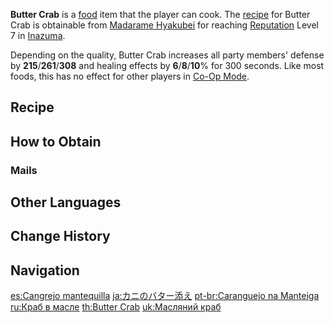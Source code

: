 {{Food Infobox
|id              = 108271
|image           = Item Butter Crab.png
|description     = 
|desc_suspicious = A grilled crab dish. The crab legs are still cold, and have a raw, salty flavor to them, almost as if one were being force-fed some seawater.
|desc_basic      = A grilled crab dish. Appropriate heat control has allowed the crab meat to stay moist and fatty. The butter has seeped into the crab meat, producing an aroma that has people salivating even from afar.
|desc_delicious  = A grilled crab dish. The butter-infused crab legs have a rich aroma that washes over the taste buds so seductively that before you know it, you've eaten it all, and are left sipping at the dregs of butter in the crab's shell, hoping to recapture a fragment of the dish's beauty.
|type            = DEF-Boosting Dishes
|effectType      = DEF Up
|effect          = Increases all party members' DEF by (var1) and healing effects by (var2)% for 300s.
|eff_att1        = DEF
|eff_att2        = Healing Improvement
|eff_suspicious1 = 215
|eff_basic1      = 261
|eff_delicious1  = 308
|eff_suspicious2 = 6
|eff_basic2      = 8
|eff_delicious2  = 10
|quality         = 4
|region          = Inazuma
|recipe          = Reach [[Reputation]] Level 7 in [[Inazuma]]
}}
'''Butter Crab''' is a [[food]] item that the player can cook. The [[Recipes|recipe]] for Butter Crab is obtainable from [[Madarame Hyakubei]] for reaching [[Reputation]] Level 7 in [[Inazuma]].

Depending on the quality, Butter Crab increases all party members' defense by '''215'''/'''261'''/'''308''' and healing effects by '''6'''/'''8'''/'''10'''% for 300 seconds. Like most foods, this has no effect for other players in [[Co-Op Mode]].

==Recipe==
{{Recipe
|type = Cooking
|Butter = 4
|Crab = 4
|Seagrass = 2
|Matsutake = 1
|sort = Butter;Crab;Seagrass;Matsutake
}}

==How to Obtain==
===Mails===
{{Mail Attachments by Category List|Delicious Butter Crab}}

==Other Languages==
{{Other Languages
|en      = Butter Crab
|zhs     = 黄油蟹蟹
|zhs_rm  = Huángyóu Xiè-xiè
|zht     = 奶油蟹蟹
|zht_rm  = Nǎiyóu Xiè-xiè
|zh_tl   = Butter Crab-Crab
|zh_note = 蟹蟹 is a cuter way of saying 蟹.
|ja      = カニのバター{{Rubi|添|ぞ}}え
|ja_rm   = Kani no Bataa-zoe
|ja_tl   = Crab Served with Butter
|ko      = 버터 크랩
|ko_rm   = Beoteo Keuraep
|ko_tl   = Butter Crab
|es      = Cangrejo mantequilla
|es_tl   = Butter Crab
|fr      = Crabe au beurre
|fr_tl   = Butter Crab
|ru      = Краб в масле
|ru_tl   = Crab in Butter
|th      = Butter Crab
|vi      = Cua Phủ Bơ
|vi_tl   = Butter Crab
|de      = Butterkrebs
|de_tl   = Butter Crab
|id      = Butter Crab
|pt      = Caranguejo na Manteiga
|pt_tl   = Crab in Butter
|tr      = Tereyağlı Yengeç
|tr_tl   = 
|it      = Granchio al burro
|it_tl   = Butter Crab
}}

==Change History==
{{Change History|2.0}}

==Navigation==
{{Food Navbox}}

[[es:Cangrejo mantequilla]]
[[ja:カニのバター添え]]
[[pt-br:Caranguejo na Manteiga]]
[[ru:Краб в масле]]
[[th:Butter Crab]]
[[uk:Масляний краб]]